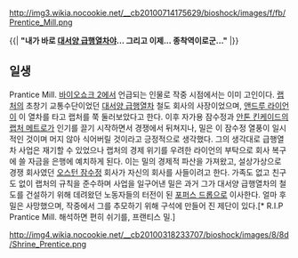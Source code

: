 http://img3.wikia.nocookie.net/__cb20100714175629/bioshock/images/f/fb/Prentice_Mill.png

{{| '''"내가 바로 [[대서양 급행열차]]야... 그리고 이제... 종착역이로군..."''' |}}

== 일생 ==
Prantice Mill. [[바이오쇼크 2]]에서 언급되는 인물로 작중 시점에서는 이미 고인이다. [[랩처]]의 초창기 교통수단이었던 [[대서양 급행열차]] 철도 회사의 사장이었으며, [[앤드루 라이언]]이 이 열차를 타고 랩처를 쭉 둘러보았다고 한다. 이후 자가용 잠수정과 [[안톤 킨케이드]]의 [[랩처 메트로]]가 인기를 끌기 시작하면서 경쟁에서 뒤쳐지나, 밀은 이 잠수정 열풍이 일시적인 것이며 머지 않아 식어버릴 것이라고 긍정적으로 생각했다. 그의 생각대로 급행열차 사업은 재기할 수 있었으나 랩처의 경제 위기를 우려한 라이언의 부탁으로 회사 복구에 쓸 자금을 은행에 예치하게 된다. 이는 밀의 경제적 파산을 가져왔고, 설상가상으로 경쟁 회사였던 [[오스턴 잠수정]] 회사가 자신의 회사를 사들이려고 한다. 가족도 없고 친구도 없이 랩처의 규칙을 준수하며 사업을 일구어낸 밀은 과거 그가 대서양 급행열차의 철도를 건설하기 위해 데려왔던 노동자들의 터전이 된 [[포퍼스 드롭]]으로 이사한다. 얼마 후 밀은 사망했으며, 작중에서 그를 추모하기 위해 구석에 만들어 진 제단이 있다.[* R.I.P Prantice Mill. 해석하면 편히 쉬기를, 프랜티스 밀.]

http://img4.wikia.nocookie.net/__cb20100318233707/bioshock/images/8/8d/Shrine_Prentice.png
